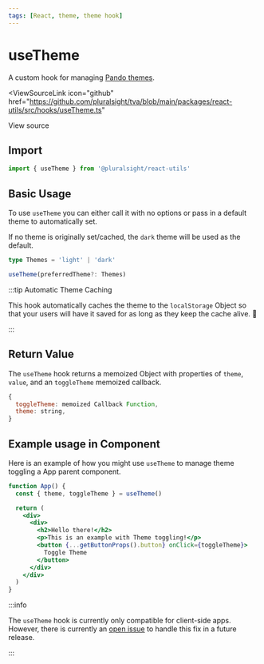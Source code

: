 ```yaml
---
tags: [React, theme, theme hook]
---
```



# useTheme

A custom hook for managing [Pando themes](../tokens/colors.mdx#themes).

<ViewSourceLink
  icon="github"
  href="https://github.com/pluralsight/tva/blob/main/packages/react-utils/src/hooks/useTheme.ts"
>
  View source
</ViewSourceLink>

## Import

```javascript
import { useTheme } from '@pluralsight/react-utils'
```

## Basic Usage

To use `useTheme` you can either call it with no options or pass in a default theme to automatically set.

If no theme is originally set/cached, the `dark` theme will be used as the default.

```typescript
type Themes = 'light' | 'dark'

useTheme(preferredTheme?: Themes)
```

:::tip Automatic Theme Caching

This hook automatically caches the theme to the `localStorage` Object so that your users will have it saved for as long as they keep the cache alive. :tada:

:::

## Return Value

The `useTheme` hook returns a memoized Object with properties of `theme`, `value`, and an `toggleTheme` memoized callback.

```jsx title="useTheme return value"
{
  toggleTheme: memoized Callback Function,
  theme: string,
}
```

## Example usage in Component

Here is an example of how you might use `useTheme` to manage theme toggling a
App parent component.

```jsx showLineNumbers {2}
function App() {
  const { theme, toggleTheme } = useTheme()

  return (
    <div>
      <div>
        <h2>Hello there!</h2>
        <p>This is an example with Theme toggling!</p>
        <button {...getButtonProps().button} onClick={toggleTheme}>
          Toggle Theme
        </button>
      </div>
    </div>
  )
}
```

:::info

The `useTheme` hook is currently only compatible for client-side apps. However,
there is currently an [open issue](https://github.com/pluralsight/pando/issues/1065) to handle this fix in a future release.

:::
